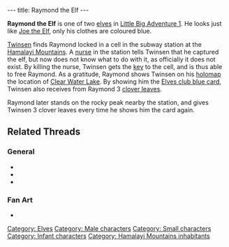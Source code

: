 ---
title: Raymond the Elf
---

{{Character|
Name=Raymond the Elf|
Image=DIVERS.gif|
Race=[[Elf]]|
Gender=Male|
Size=Small|
Age=Kid}}
{{image}}

'''Raymond the Elf''' is one of two [[elf|elves]] in [[Little Big Adventure 1]]. He looks just like [[Joe the Elf]], only his clothes are coloured blue.

[[Twinsen]] finds Raymond locked in a cell in the subway station at the [[Hamalayi Mountains]]. A [[nurse]] in the station tells Twinsen that he captured the elf, but now does not know what to do with it, as officially it does not exist. By killing the nurse, Twinsen gets the [[key]] to the cell, and is thus able to free Raymond. As a gratitude, Raymond shows Twinsen on his [[holomap]] the location of [[Clear Water Lake]]. By showing him the [[Elves club blue card]], Twinsen also receives from Raymond 3 [[clover leaves]].

Raymond later stands on the rocky peak nearby the station, and gives Twinsen 3 clover leaves every time he shows him the card again.

== Related Threads ==
=== General ===
* {{thread|id=7689|title="the Elf"}}
* {{thread|id=6418|title=Elves and magic powers}}
* {{thread|id=6295|title=another weird quote}}

=== Fan Art ===
* {{thread|id=3150|title=My first Lba image}}

[[Category: Elves]]
[[Category: Male characters]]
[[Category: Small characters]]
[[Category: Infant characters]]
[[Category: Hamalayi Mountains inhabitants]]